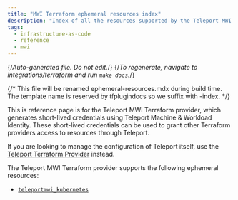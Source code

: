 ```yaml
---
title: "MWI Terraform ephemeral resources index"
description: "Index of all the resources supported by the Teleport MWI Terraform Provider"
tags:
  - infrastructure-as-code
  - reference
  - mwi
---
```


{/*Auto-generated file. Do not edit.*/}
{/*To regenerate, navigate to integrations/terraform and run `make docs`.*/}

{/*
    This file will be renamed ephemeral-resources.mdx during build time.
    The template name is reserved by tfplugindocs so we suffix with -index.
*/}

<Admonition type="info">
This is reference page is for the Teleport MWI Terraform provider, which
generates short-lived credentials using Teleport Machine & Workload Identity.
These short-lived credentials can be used to grant other Terraform providers
access to resources through Teleport.

If you are looking to manage the configuration of Teleport itself, use the
[Teleport Terraform Provider](../../../infrastructure-as-code/terraform-provider/terraform-provider.mdx)
instead.
</Admonition>

The Teleport MWI Terraform provider supports the following ephemeral resources:

  - [`teleportmwi_kubernetes`](./kubernetes.mdx)
